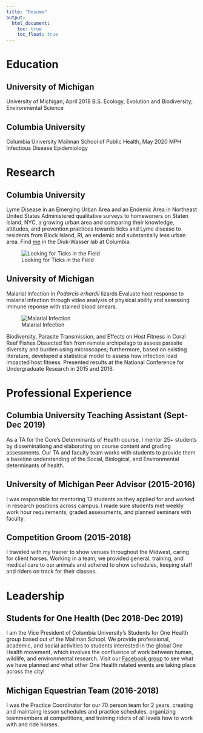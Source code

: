 ```yaml
---
title: "Resume"
output: 
  html_document:
    toc: true
    toc_float: true
---
```


# Education

## University of Michigan
University of Michigan, April 2018
  B.S. Ecology, Evolution and Biodiversity; Environmental Science

## Columbia University
Columbia University Mailman School of Public Health, May 2020
  MPH Infectious Disease Epidemiology

# Research

## Columbia University
Lyme Disease in an Emerging Urban Area and an Endemic Area in Northeast United States
  Administered qualitative surveys to homewoners on Staten Island, NYC, a growing urban area and comparing their knowledge, attitudes, and prevention practices towards ticks and Lyme disease to residents from Block Island, RI, an endemic and substantially less urban area. Find [me](https://ecoepidemiologylab.e3b.columbia.edu/people/cassandra-coulter) in the Diuk-Wasser lab at Columbia.

![Looking for Ticks in the Field](Ticks.JPEG)

## University of Michigan
Malarial Infection in *Podarcis erhardii* lizards
  Evaluate host response to malarial infection through video analysis of physical ability and assessing immune reponse with stained blood smears.

![Malarial Infection](Malaria.JPEG)

Biodiversity, Parasite Transmission, and Effects on Host Fitness in Coral Reef Fishes
  Dissected fish from remote archipelago to assess parasite diversity and burden using microscopes; furthermore, based on existing literature, developed a statistical model to assess how infection load impacted host fitness. Presented results at the National Conference for Undergraduate Research in 2015 and 2016.

# Professional Experience

## Columbia University Teaching Assistant (Sept-Dec 2019)
  As a TA for the Core's Determinants of Health course, I mentor 25+ students by disseminationg and elaborating on course content and grading assessments. Our TA and faculty team works with students to provide them a baseline understanding of the Social, Biological, and Environmental determinants of health.
  
## University of Michigan Peer Advisor (2015-2016)
  I was responsible for mentoring 13 students as they applied for and worked in research positions across campus. I made sure students met weekly work hour requirements, graded assessments, and planned seminars with faculty.

## Competition Groom (2015-2018)
  I traveled with my trainer to show venues throughout the Midwest, caring for client horses. Working in a team, we provided general, training, and medical care to our animals and adhered to show schedules, keeping staff and riders on track for their classes.
  
# Leadership

## Students for One Health (Dec 2018-Dec 2019)
  I am the Vice President of Columbia University's Students for One Health group based out of the Mailman School. We provide professional, academic, and social activities to students interested in the global One Health movement, which involves the confluence of work between human, wildlife, and environmental research.
  Visit our [Facebook group](https://www.facebook.com/columbiaonehealthinitiative/) to see what we have planned and what other One Health related events are taking place across the city!

## Michigan Equestrian Team (2016-2018)
  I was the Practice Coordinator for our 70 person team for 2 years, creating and maintaing lesson schedules and practice schedules, organizing teammembers at competitions, and training riders of all levels how to work with and ride horses.